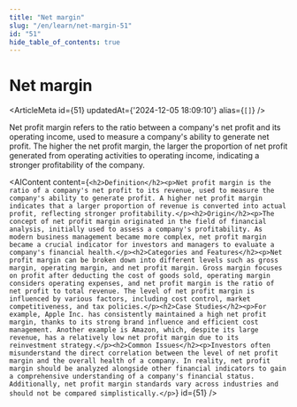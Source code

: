 ```yaml
---
title: "Net margin"
slug: "/en/learn/net-margin-51"
id: "51"
hide_table_of_contents: true
---
```



# Net margin

<ArticleMeta id={51} updatedAt={'2024-12-05 18:09:10'} alias={`[]`} />
<div className='border-solid border-b border-t-0 my-4 border-[var(--ifm-color-gray-300)]' />

Net profit margin refers to the ratio between a company's net profit and its operating income, used to measure a company's ability to generate net profit. The higher the net profit margin, the larger the proportion of net profit generated from operating activities to operating income, indicating a stronger profitability of the company.

<AIContent content={`<h2>Definition</h2><p>Net profit margin is the ratio of a company's net profit to its revenue, used to measure the company's ability to generate profit. A higher net profit margin indicates that a larger proportion of revenue is converted into actual profit, reflecting stronger profitability.</p><h2>Origin</h2><p>The concept of net profit margin originated in the field of financial analysis, initially used to assess a company's profitability. As modern business management became more complex, net profit margin became a crucial indicator for investors and managers to evaluate a company's financial health.</p><h2>Categories and Features</h2><p>Net profit margin can be broken down into different levels such as gross margin, operating margin, and net profit margin. Gross margin focuses on profit after deducting the cost of goods sold, operating margin considers operating expenses, and net profit margin is the ratio of net profit to total revenue. The level of net profit margin is influenced by various factors, including cost control, market competitiveness, and tax policies.</p><h2>Case Studies</h2><p>For example, Apple Inc. has consistently maintained a high net profit margin, thanks to its strong brand influence and efficient cost management. Another example is Amazon, which, despite its large revenue, has a relatively low net profit margin due to its reinvestment strategy.</p><h2>Common Issues</h2><p>Investors often misunderstand the direct correlation between the level of net profit margin and the overall health of a company. In reality, net profit margin should be analyzed alongside other financial indicators to gain a comprehensive understanding of a company's financial status. Additionally, net profit margin standards vary across industries and should not be compared simplistically.</p>`} id={51} />
